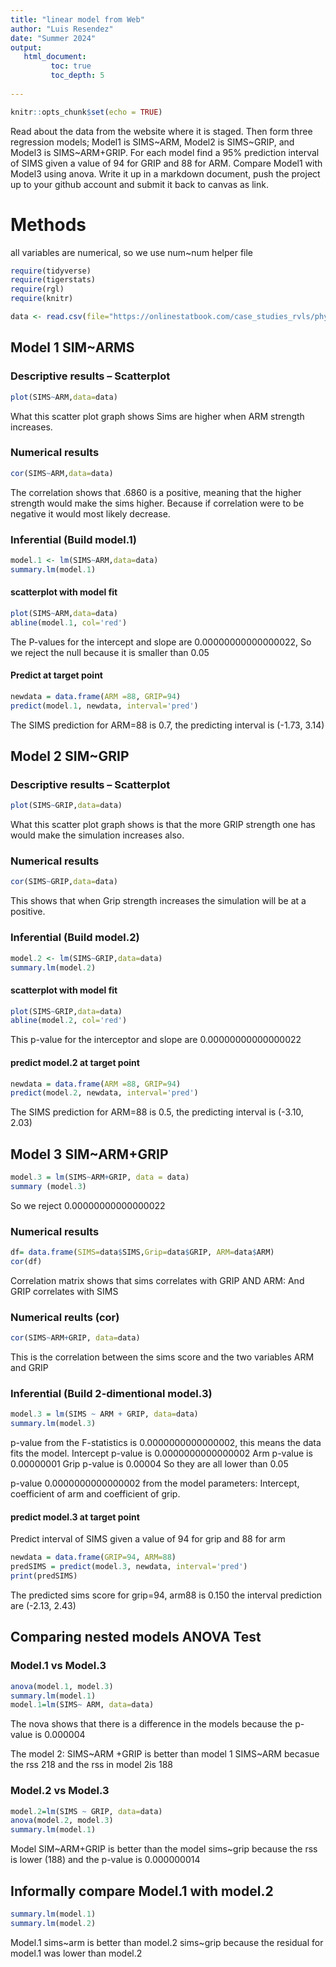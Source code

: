 ```yaml
---
title: "linear model from Web"
author: "Luis Resendez"
date: "Summer 2024"
output:
   html_document:
         toc: true
         toc_depth: 5
        
---
```


```r
knitr::opts_chunk$set(echo = TRUE)
```

Read about the data from the website where it is staged.  Then form three regression models; Model1 is SIMS~ARM, Model2 is SIMS~GRIP, and Model3 is SIMS~ARM+GRIP. For each model find a 95% prediction interval of SIMS given a value of 94  for GRIP and 88 for ARM. Compare Model1 with Model3 using anova. Write it up in a markdown document, push the project up to your github account and submit it back to canvas as link. 

# Methods
all variables are numerical, so we use num~num helper file

```r
require(tidyverse)
require(tigerstats)
require(rgl)
require(knitr)

```

```r
data <- read.csv(file="https://onlinestatbook.com/case_studies_rvls/physical_strength/data.txt",sep="",header=TRUE)  

```

## Model 1 SIM~ARMS

### Descriptive results -- Scatterplot  

```r
plot(SIMS~ARM,data=data)
```

What this scatter plot graph shows Sims are higher when ARM strength increases. 


### Numerical results

```r
cor(SIMS~ARM,data=data)
```
The correlation shows that .6860 is a positive, meaning that the higher strength would make the sims higher. Because if correlation were to be negative it would most likely decrease. 

### Inferential  (Build model.1)
```r
model.1 <- lm(SIMS~ARM,data=data)
summary.lm(model.1)
```
#### scatterplot with model fit

```r
plot(SIMS~ARM,data=data)
abline(model.1, col='red')
```


The P-values for the intercept and slope are 0.00000000000000022, So we reject the null because it is smaller than 0.05  


#### Predict at target point

```r
newdata = data.frame(ARM =88, GRIP=94)
predict(model.1, newdata, interval='pred')
```

The SIMS prediction for ARM=88 is 0.7, the predicting interval is (-1.73, 3.14)




## Model 2 SIM~GRIP

### Descriptive results -- Scatterplot  

```r
plot(SIMS~GRIP,data=data)
```


What this scatter plot graph shows is that the more GRIP strength one has would make the simulation increases also.  


### Numerical results 


```r
cor(SIMS~GRIP,data=data)
```
This shows that when Grip strength increases the simulation will be at a positive.



### Inferential  (Build model.2)

```r
model.2 <- lm(SIMS~GRIP,data=data)
summary.lm(model.2)
```
  
#### scatterplot with model fit

```r
plot(SIMS~GRIP,data=data)
abline(model.2, col='red')
```


This p-value for the interceptor and slope are 0.00000000000000022  


#### predict model.2 at target point

```r
newdata = data.frame(ARM =88, GRIP=94)
predict(model.2, newdata, interval='pred')
```
  The SIMS prediction for ARM=88 is 0.5, the predicting interval is (-3.10, 2.03)


## Model 3 SIM~ARM+GRIP
```r
model.3 = lm(SIMS~ARM+GRIP, data = data)
summary (model.3)
```
  So we reject 0.00000000000000022
  
### Numerical results

```r

df= data.frame(SIMS=data$SIMS,Grip=data$GRIP, ARM=data$ARM)
cor(df)
```
Correlation matrix shows that sims correlates with GRIP AND ARM: And GRIP correlates with SIMS

### Numerical  reults (cor)

```r
cor(SIMS~ARM+GRIP, data=data)

```
This is the correlation between the sims score and the two variables ARM and GRIP

### Inferential  (Build 2-dimentional model.3)

```r
model.3 = lm(SIMS ~ ARM + GRIP, data=data) 
summary.lm(model.3)
```
p-value from the F-statistics is 0.0000000000000002, this means the data fits the model.
Intercept p-value is 0.0000000000000002
Arm p-value is 0.00000001
Grip p-value is 0.00004
So they are all lower than 0.05

p-value 0.0000000000000002 from the model parameters: Intercept, coefficient of arm and coefficient of grip.


#### predict model.3 at target point

Predict interval of SIMS given a value of 94 for grip and 88 for arm



```r
newdata = data.frame(GRIP=94, ARM=88)
predSIMS = predict(model.3, newdata, interval='pred')
print(predSIMS)
```
The predicted sims score for grip=94, arm88 is 0.150
the interval prediction are (-2.13, 2.43)



## Comparing nested models ANOVA Test

### Model.1 vs Model.3

```r
anova(model.1, model.3)
summary.lm(model.1)
model.1=lm(SIMS~ ARM, data=data)

```
The nova shows that there is a difference in the models because the p-value is 0.000004

The model 2: SIMS~ARM +GRIP is better than model 1 SIMS~ARM becasue the rss 218 and the rss in model 2is 188

### Model.2 vs Model.3

```r
model.2=lm(SIMS ~ GRIP, data=data)
anova(model.2, model.3)
summary.lm(model.1)
```
Model SIM~ARM+GRIP is better than the model sims~grip because the rss is lower (188) and the p-value is 0.000000014


## Informally compare Model.1 with model.2

```r
summary.lm(model.1)
summary.lm(model.2)
```
Model.1 sims~arm is better than model.2 sims~grip because the residual for model.1 was lower than model.2
